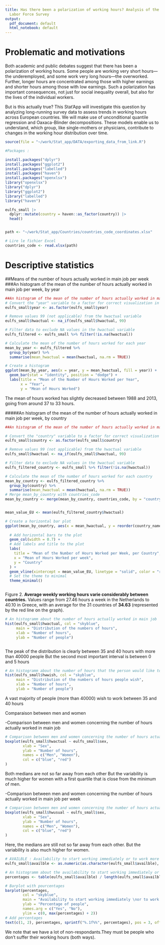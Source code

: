 ```yaml
---
title: Has there been a polarization of working hours? Analysis of the European Union
  Labor Force Survey
output:
  pdf_document: default
  html_notebook: default
---
```



# Problematic and motivations 

Both academic and public debates suggest that there has been a polarization of working hours. Some
people are working very short hours—the underemployed, and some work very long hours—the
overworked. Further, longer hours are concentrated among those with higher earnings and shorter
hours among those with low earnings. Such a polarization has important consequences, not just for
social inequality overall, but also for the lives of the individual workers.

But is this actually true? This Stat’App will investigate this question by analyzing long-running survey
data to assess trends in working hours across European countries. We will make use of unconditional
quantile regression and Oaxaca-Blinder decompositions. These models enable us to understand, which
group, like single-mothers or physicians, contribute to changes in the working hour distribution over
time.

```r
source(file = "~/work/Stat_app/DATA/exporting_data_from_link.R")
```


```r
#Packages :

install.packages("dplyr")
install.packages("ggplot2")
install.packages("labelled")
install.packages("haven")
install.packages("openxlsx")
library("openxlsx")
library("dplyr")
library("ggplot2")
library("labelled")
library("haven")


```

```r

eulfs_small |>
  dplyr::mutate(country = haven::as_factor(country)) |>
  head()


path <- "~/work/Stat_app/Countries/countries_code_coordinates.xlsx"

# Lire le fichier Excel
countries_code <- read.xlsx(path)
```
# Descriptive statistics
##Means of the number of hours actually worked in main job per week 
###An histogram of the mean of the number of hours actually worked in main job per week, by year

```r
##An histogram of the mean of the number of hours actually worked in main job by year 
# Convert the "year" variable to a factor for correct visualization in the histogram
eulfs_small$year <- as.factor(eulfs_small$year)

# Remove values 99 (not applicable) from the hwactual variable
eulfs_small$hwactual <- na_if(eulfs_small$hwactual, 99)

# Filter data to exclude NA values in the hwactual variable
eulfs_filtered <- eulfs_small %>% filter(!is.na(hwactual))

# Calculate the mean of the number of hours worked for each year
mean_by_year <- eulfs_filtered %>%
  group_by(year) %>%
  summarise(mean_hwactual = mean(hwactual, na.rm = TRUE))

# Create a histogram
ggplot(mean_by_year, aes(x = year, y = mean_hwactual, fill = year)) +
  geom_bar(stat = "identity", position = "dodge") +
  labs(title = "Mean of the Number of Hours Worked per Year",
       x = "Year",
       y = "Mean of Hours Worked")
```
The mean of hours worked has slightly decreased between 1988 and 2013, going from around 37 to 33 hours.



#####An histogram of the mean of the number of hours actually worked in main job per week, by country  

```r

##An histogram of the mean of the number of hours actually worked in main job by country  

# Convert the "country" variable to a factor for correct visualization in the bar plot
eulfs_small$country <- as.factor(eulfs_small$country)

# Remove values 99 (not applicable) from the hwactual variable
eulfs_small$hwactual <- na_if(eulfs_small$hwactual, 99)

# Filter data to exclude NA values in the hwactual variable
eulfs_filtered_country <- eulfs_small %>% filter(!is.na(hwactual))

# Calculate the mean of the number of hours worked for each country
mean_by_country <- eulfs_filtered_country %>%
  group_by(country) %>%
  summarise(mean_hwactual = mean(hwactual, na.rm = TRUE))
# Merge mean_by_country with countries_code
mean_by_country <- merge(mean_by_country, countries_code, by = "country")


mean_value_EU <- mean(eulfs_filtered_country$hwactual)

# Create a horizontal bar plot
ggplot(mean_by_country, aes(x = mean_hwactual, y = reorder(country_name, -mean_hwactual))) +
  
  # Add horizontal bars to the plot
  geom_col(width = 0.7) +
  # Add labels and title to the plot
  labs(
    title = "Mean of the Number of Hours Worked per Week, per Country",
    x = "Mean of Hours Worked per week",
    y = "Country"
  ) +
  geom_vline(xintercept = mean_value_EU, linetype = "solid", color = "red") +
  # Set the theme to minimal
  theme_minimal()



```


Figure 2. **Average weekly working hours varie considerably between countries.** Values range from 27.46 hours a week in the Netherlands to 40.10 in Greece, with an average for the 31 countries of **34.63** (represented by the red line on the graph). 

```r
# An histogramm about the number of hours actually worked in main job
hist(eulfs_small$hwactual, col = "skyblue",
     main = "Distribution of the numbers of hours",
     xlab = "Number of hours",
     ylab = "Number of people")



```
The peak of the distribution is clearly between 35 and 40 hours with more than 40000 people
But the second most important interval is between 0 and 5 hours

```r
# An histogramm about the number of hours that the person would like to work in total in a week
hist(eulfs_small$hwwish, col = "skyblue",
     main = "Distribution of the numbers of hours people wish",
     xlab = "Number of hours",
     ylab = "Number of people")
```
A vast majority of people (more than 40000) wish to work between 35 and 40 hours



Comparaison between men and women

-Comparison between men and women concerning the number of hours actually worked in main job 

```r
# Comparison between men and women concerning the number of hours actually worked in main job
boxplot(eulfs_small$hwactual ~ eulfs_small$sex,
        xlab = "Sex",
        ylab = "Number of hours",
        names = c("Men", "Women"),
        col = c("blue", "red") 
)

```
Both medians are not so far away from each other
But the variability is much higher for women with a first quartile that is close from the minimum of men.


-Comparison between men and women concerning the number of hours actually worked in main job per week

```r
# Comparison between men and women concerning the number of hours actually worked in main job per week 
boxplot(eulfs_small$hwusual ~ eulfs_small$sex,
        xlab = "Sex",
        ylab = "Number of hours",
        names = c("Men", "Women"),
        col = c("blue", "red")  
)
```
Here, the medians are still not so far away from each other.
But the variability is also much higher for women.


```r
# AVAILBLE : Availability to start working immediately or to work more
eulfs_small$availble <- as.numeric(as.character(eulfs_small$availble), na.rm = TRUE)

# An histogramm about the availability to start working immediately or to work more
percentages <- table(eulfs_small$availble) / length(eulfs_small$availble) * 100

# Barplot with pourcentages
barplot(percentages, 
        col = "skyblue",
        main = "Availability to start working immediately \nor to work more (within two weeks)",
        ylab = "Percentage of people",
        names.arg = c("Yes", "No"),
        ylim = c(0, max(percentages) + 2))
# Add percentages
text(c(1, 2), percentages, sprintf("%.1f%%", percentages), pos = 3, offset = 0.5)
```
We note that we have a lot of non-respondants.They must be people who don't suffer their working hours (both ways).
